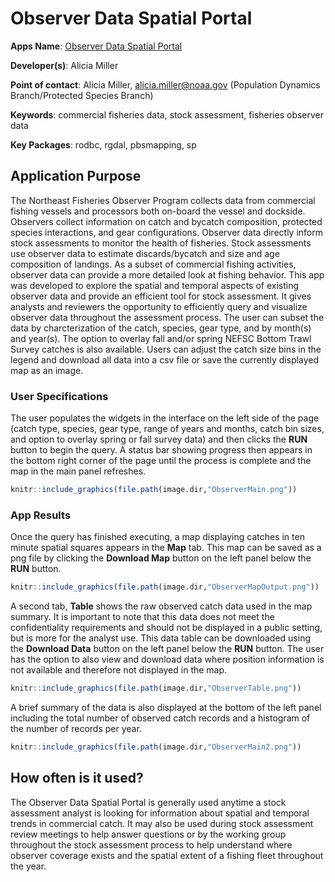 # Observer Data Spatial Portal

**Apps Name**: [Observer Data Spatial Portal](http://shiny1.nefsc.noaa.gov:3838/amiller/ObserverMap/)

**Developer(s)**: Alicia Miller
  
**Point of contact**: Alicia Miller, <alicia.miller@noaa.gov> (Population Dynamics Branch/Protected Species Branch)
  
**Keywords**: commercial fisheries data, stock assessment, fisheries observer data

**Key Packages**: rodbc, rgdal, pbsmapping, sp

## Application Purpose

The Northeast Fisheries Observer Program collects data from commercial fishing vessels and processors both on-board the vessel and dockside. Observers collect information on catch and bycatch composition, protected species interactions, and gear configurations. Observer data directly inform stock assessments to monitor the health of fisheries. Stock assessments use observer data to estimate discards/bycatch and size and age composition of landings. As a subset of commercial fishing activities, observer data can provide a more detailed look at fishing behavior. 
This app was developed to explore the spatial and temporal aspects of existing observer data and provide an efficient tool for stock assessment. It gives analysts and reviewers the opportunity to efficiently query and visualize observer data throughout the assessment process. The user can subset the data by charcterization of the catch, species, gear type, and by month(s) and year(s). The option to overlay fall and/or spring NEFSC Bottom Trawl Survey catches is also available. Users can adjust the catch size bins in the legend and download all data into a csv file or save the currently displayed map as an image.

### User Specifications

The user populates the widgets in the interface on the left side of the page (catch type, species, gear type, range of years and months, catch bin sizes, and option to overlay spring or fall survey data) and then clicks the **RUN** button to begin the query. A status bar showing progress then appears in the bottom right corner of the page until the process is complete and the map in the main panel refreshes.  

```r
knitr::include_graphics(file.path(image.dir,"ObserverMain.png"))
```

### App Results

Once the query has finished executing, a map displaying catches in ten minute spatial squares appears in the **Map** tab. This map can be saved as a png file by clicking the **Download Map** button on the left panel below the **RUN** button.
```r
knitr::include_graphics(file.path(image.dir,"ObserverMapOutput.png"))
```
A second tab, **Table** shows the raw observed catch data used in the map summary. It is important to note that this data does not meet the confidentiality requirements and should not be displayed in a public setting, but is more for the analyst use. This data table can be downloaded using the **Download Data** button on the left panel below the **RUN** button. The user has the option to also view and download data where position information is not available and therefore not displayed in the map.
```r
knitr::include_graphics(file.path(image.dir,"ObserverTable.png"))
```
A brief summary of the data is also displayed at the bottom of the left panel including the total number of observed catch records and a histogram of the number of records per year.
```r
knitr::include_graphics(file.path(image.dir,"ObserverMain2.png"))
```

## How often is it used? 

The Observer Data Spatial Portal is generally used anytime a stock assessment analyst is looking for information about spatial and temporal trends in commercial catch. It may also be used during stock assessment review meetings to help answer questions or by the working group throughout the stock assessment process to help understand where observer coverage exists and the spatial extent of a fishing fleet throughout the year. 